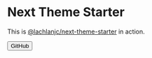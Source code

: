

# Next Theme Starter

This is
[@lachlanjc/next-theme-starter](https://github.com/lachlanjc/next-theme-starter)
in action.

<Button as="a" href="https://github.com/lachlanjc/next-theme-starter">
  GitHub
</Button>
